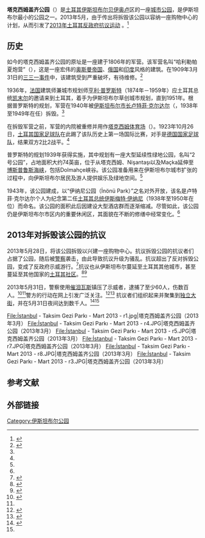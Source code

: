 {{Infobox park
| name = 塔克西姆盖齐公园
|image   = İstanbul - Taksim Gezi Parkı - Mart 2013 - r6.JPG 
|image size  =  275px
| photo_caption = 塔克西姆盖齐公园（2013年3月）
| type = [[城市公园|城市公园]]
| location =[[土耳其|土耳其]][[伊斯坦布尔|伊斯坦布尔]]
| coords = {{coord|41|02|18|N|28|59|13|E|display=inline,title|region:TR_type:landmark}}
| area = 
| created = 1943年
| operator = 伊斯坦布尔市政府
| visitation_num = 
| status = 全年开放
}}
'''塔克西姆盖齐公园'''（{{lang-tr|Taksim Gezi Parkı}}）是[[土耳其|土耳其]][[伊斯坦布尔|伊斯坦布尔]][[贝伊奥卢|贝伊奥卢]]区的一座[[城市公园|城市公园]]，是伊斯坦布尔最小的公园之一。2013年5月，由于传出将拆毁该公园以容纳一座购物中心的计划，从而引发了[[2013年土耳其反政府抗议运动|2013年土耳其反政府抗议运动]] 。<ref name=guardian>{{cite news |title=Turkey protests spread after violence in Istanbul over park demolition |url=http://www.guardian.co.uk/world/2013/may/31/istanbul-protesters-violent-clashes-police |accessdate=1 June 2013 |newspaper=[[卫报|The Guardian]] |date=31 May 2013 |archive-date=2013-06-28 |archive-url=https://web.archive.org/web/20130628010610/http://www.guardian.co.uk/world/2013/may/31/istanbul-protesters-violent-clashes-police |dead-url=no }}</ref>

==历史==
如今的塔克西姆盖齐公园的原址是一座建于1806年的军营。该军营名叫“哈利勒帕夏炮营”（{{lang-tr|Halil Paşa Topçu Kışlası}}），这是一座宏伟的[[奥斯曼帝国建筑|奥斯曼帝国]]、[[俄罗斯建筑|俄国]]和[[印度建筑|印度]]风格的建筑。在1909年3月31日的[[三三一事件|三三一事件]]中，该建筑受到严重破坏，有待维修。<ref name="ah">{{cite news |url=http://www.aktifhaber.com/taksim-gezi-parkinin-tarihcesi-796996h.htm |newspaper=Aktif Haber |title=Taksim Gezi Parkı'nın Tarihçesi |date=2013-06-01 |language=tr |accessdate=2013-06-91 |deadurl=yes |archiveurl=https://web.archive.org/web/20130711054410/http://www.aktifhaber.com/taksim-gezi-parkinin-tarihcesi-796996h.htm |archivedate=2013-07-11 }}</ref>

1936年，[[法国|法国]]建筑师兼城市规划师[[亨利·普罗斯特|亨利·普罗斯特]]（1874年－1959年）应土耳其总统[[凯末尔|凯末尔]]的邀请来到土耳其，着手为伊斯坦布尔草创城市规划，直到1951年。根据普罗斯特的规划，军营在1940年被[[伊斯坦布尔市长|伊斯坦布尔市长]][[卢特菲·克尔达尔|卢特菲·克尔达尔]]（{{link-en|Lütfi Kırdar|Lütfi Kırdar}}，1938年至1949年在任）拆毁。<ref name="ah"/>

在拆毁军营之前，军营的内院被重修并用作[[塔克西姆体育场|塔克西姆体育场]]（{{link-en|Taksim Stadium|Taksim Stadium}}）。1923年10月26日，[[土耳其国家足球队|土耳其国家足球队]]在此踢了该队历史上第一场国际比赛，对手是[[德国国家足球队|德国国家足球队]]，结果双方2比2战平。<ref name="ah"/>

普罗斯特的规划1939年获得实施，其中规划有一座大型延续性绿地公园，名叫“2号公园”，占地面积大约74英亩，位于从塔克西姆、Nişantaşı以及Maçka延伸至[[博斯普鲁斯海峡|博斯普鲁斯海峡]]，包括Dolmahçe峡谷。该公园准备用来在伊斯坦布尔城市扩张的过程中，向伊斯坦布尔居民及游人提供娱乐及绿地空间。<ref name="ah"/>

1943年，该公园建成，以“伊纳尼公园（İnönü Park）”之名对外开放，该名是卢特菲·克尔达尔个人为纪念第二任[[土耳其总统|土耳其总统]][[伊斯梅特·伊纳尼|伊斯梅特·伊纳尼]]（1938年至1950年在位）而命名。该公园的面积此后因建设大型酒店群而逐渐缩减。尽管如此，该公园仍是伊斯坦布尔市区内的重要休闲区，其面貌在不断的修缮中经常变化。<ref name="ah"/> 

== 2013年对拆毁该公园的抗议 ==
{{main|2013年土耳其反政府抗议运动}}
2013年5月28日，将该公园拆毁以兴建一座购物中心。抗议拆毁公园的抗议者们占据了公园，随后被[[安全总指挥部|警察]]袭击，由此导致抗议升级为骚乱。抗议超出了反对拆毁公园，变成了反政府示威游行。<ref name="AlJ1">{{cite news|url=http://www.aljazeera.com/news/europe/2013/06/20136162539347599.html|title=Fresh anti-government clashes hit Turkey|newspaper=Al Jazeera|date=1 June 2013|accessdate=1 June 2013|archive-date=2019-01-17|archive-url=https://web.archive.org/web/20190117211315/https://www.aljazeera.com/news/europe/2013/06/20136162539347599.html|dead-url=no}}</ref>抗议也从伊斯坦布尔蔓延至土耳其其他城市，甚至蔓延至其他国家的[[土耳其移民|土耳其社区]]。<ref name="ajarrests">{{cite news|url=http://www.aljazeera.com/news/europe/2013/05/2013531112443894367.html|title=Turkey arrests anti-government protesters|newspaper=[[Al_Jazeera_English|Al Jazeera English]]|date=31 May 2013|accessdate=1 June 2013|archive-date=2019-11-30|archive-url=https://web.archive.org/web/20191130141111/https://www.aljazeera.com/news/europe/2013/05/2013531112443894367.html|dead-url=no}}</ref><ref name="#1">{{cite news|last=Tattersall|first=Nick|url=http://www.reuters.com/article/2013/06/01/us-turkey-protests-idUSBRE94U0J920130601|title=Turkish PM calls for immediate end to protests as clashes flare|newspaper=Reuters|date=1 June 2013|accessdate=1 June 2013|archive-date=2015-09-24|archive-url=https://web.archive.org/web/20150924181755/http://www.reuters.com/article/2013/06/01/us-turkey-protests-idUSBRE94U0J920130601|dead-url=yes}}</ref>

2013年5月31日，警察使用[[催泪瓦斯|催泪瓦斯]]镇压了示威者，逮捕了至少60人，伤数百人。<ref name="ajarrests">{{cite news|url=http://www.aljazeera.com/news/europe/2013/05/2013531112443894367.html|title= Turkey arrests anti-government protesters|newspaper=[[Al_Jazeera_English|Al Jazeera English]]|date=31 May 2013|accessdate=1 June 2013}}</ref><ref name="#1"/>警方的行动在网上引发广泛关注。<ref name="AlJ-stream">{{cite news|url=http://stream.aljazeera.com/story/201305302148-0022796|title=Protesters #OccupyGezi to save Istanbul park|newspaper=Al Jazeera|date=31 May 2013|accessdate=1 June 2013|deadurl=yes|archiveurl=https://web.archive.org/web/20130601073350/http://stream.aljazeera.com/story/201305302148-0022796|archivedate=2013年6月1日}}</ref><ref>{{Cite news|url=http://www.radikal.com.tr/fotogaleri/turkiye/unluler_gezi_parki_ile_ilgili_twitterda_neler_soyledi-1135724-5|title=Ünlüler Gezi Parkı ile ilgili Twitter'da neler söyledi?|newspaper=[[Radikal|Radikal]]|date=31 May 2013|accessdate=1 June 2013|archive-date=2015-09-24|archive-url=https://web.archive.org/web/20150924131831/http://www.radikal.com.tr/fotogaleri/turkiye/unluler_gezi_parki_ile_ilgili_twitterda_neler_soyledi-1135724-5|dead-url=no}}</ref> 抗议者们组织起来并聚集到[[独立大街|独立大街]]，并在5月31日夜间达到数千人。<ref name="number">{{cite news|url=http://www.nypost.com/p/news/international/photos_riot_police_protestors_water_sOXSo1ngNQc5rDJ0iLQAdJ|title=Chaos on the streets of Istanbul as police disperse 10,000 peaceful protesters|newspaper=[[New_York_Post|New York Post]]|date=31 May 2013|accessdate=2013-06-04|archive-date=2013-09-02|archive-url=https://web.archive.org/web/20130902095500/http://www.nypost.com/p/news/international/photos_riot_police_protestors_water_sOXSo1ngNQc5rDJ0iLQAdJ|dead-url=yes}}</ref><ref name=ajarrests/>

<gallery caption="塔克西姆盖齐公园" widths="180px" heights="120px" perrow="3">
File:İstanbul - Taksim Gezi Parkı - Mart 2013 - r1.jpg|塔克西姆盖齐公园（2013年3月）
File:İstanbul - Taksim Gezi Parkı - Mart 2013 - r4.JPG|塔克西姆盖齐公园（2013年3月）
File:İstanbul - Taksim Gezi Parkı - Mart 2013 - r5.JPG|塔克西姆盖齐公园（2013年3月）
File:İstanbul - Taksim Gezi Parkı - Mart 2013 - r7.JPG|塔克西姆盖齐公园（2013年3月）
File:İstanbul - Taksim Gezi Parkı - Mart 2013 - r8.JPG|塔克西姆盖齐公园（2013年3月）
File:İstanbul - Taksim Gezi Parkı - Mart 2013 - r3.JPG|塔克西姆盖齐公园（2013年3月）
</gallery>

==参考文献==
{{Reflist}}

==外部链接==
{{Commonscat|Taksim Park}}

[[Category:伊斯坦布尔公园|Category:伊斯坦布尔公园]]